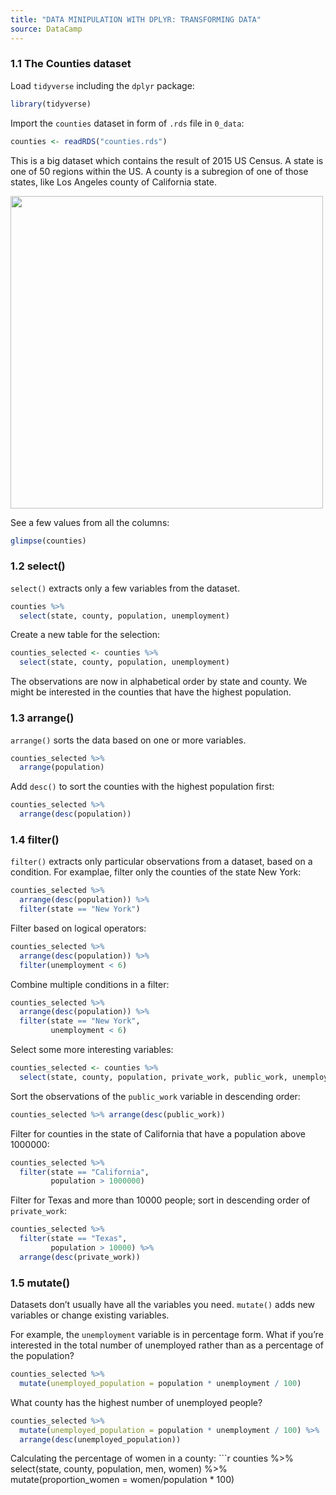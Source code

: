 ```yaml
---
title: "DATA MINIPULATION WITH DPLYR: TRANSFORMING DATA"
source: DataCamp
---
```


### 1.1 The Counties dataset 
Load `tidyverse` including the `dplyr` package:
```r
library(tidyverse) 
```
Import the `counties` dataset in form of `.rds` file in `0_data`:
```r
counties <- readRDS("counties.rds")
```
This is a big dataset which contains the result of 2015 US Census. A state is one of 50 regions within the US. A county is a subregion of one of those states, like Los Angeles county of California state.

<img src = "https://assets.datacamp.com/production/repositories/4984/datasets/632a7f6ee2987aa0a3d04a9e6100375d0c7deb46/map.png" width = "500">

See a few values from all the columns:
```r
glimpse(counties)
```

### 1.2 select()
`select()` extracts only a few variables from the dataset.
```r
counties %>%
  select(state, county, population, unemployment)
```
Create a new table for the selection:
```r
counties_selected <- counties %>%
  select(state, county, population, unemployment)
```
The observations are now in alphabetical order by state and county. We might be interested in the counties that have the highest population.

### 1.3 arrange()
`arrange()` sorts the data based on one or more variables.
```r
counties_selected %>%
  arrange(population)
```
Add `desc()` to sort the counties with the highest population first:
```r
counties_selected %>%
  arrange(desc(population))
```

### 1.4 filter()
`filter()` extracts only particular observations from a dataset, based on a condition. For examplae, filter only the counties of the state New York:
```r
counties_selected %>%
  arrange(desc(population)) %>%
  filter(state == "New York")
```
Filter based on logical operators:
```r
counties_selected %>%
  arrange(desc(population)) %>%
  filter(unemployment < 6)
```
Combine multiple conditions in a filter:
```r
counties_selected %>%
  arrange(desc(population)) %>%
  filter(state == "New York", 
         unemployment < 6)
```
Select some more interesting variables:
```r
counties_selected <- counties %>%
  select(state, county, population, private_work, public_work, unemployment)
```
Sort the observations of the `public_work` variable in descending order:
```r
counties_selected %>% arrange(desc(public_work))
```
Filter for counties in the state of California that have a population above 1000000:
```r
counties_selected %>%
  filter(state == "California", 
         population > 1000000)
```
Filter for Texas and more than 10000 people; sort in descending order of `private_work`:
```r
counties_selected %>%
  filter(state == "Texas", 
         population > 10000) %>%
  arrange(desc(private_work))
```

### 1.5 mutate()
Datasets don't usually have all the variables you need. `mutate()` adds new variables or change existing variables.

For example, the `unemployment` variable is in percentage form. What if you're interested in the total number of unemployed rather than as a percentage of the population?
```r
counties_selected %>%
  mutate(unemployed_population = population * unemployment / 100)
```
What county has the highest number of unemployed people?
```r
counties_selected %>%
  mutate(unemployed_population = population * unemployment / 100) %>%
  arrange(desc(unemployed_population))
```
Calculating the percentage of women in a county:
```r
counties %>% 
  select(state, county, population, men, women) %>%
  mutate(proportion_women = women/population * 100)